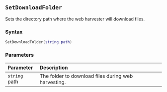 ::: {.minipage data-latex="{\textwidth}"}
## `SetDownloadFolder`

Sets the directory path\index{web harvester!settings} where the web harvester will download files.

### Syntax {-}

``` .lua
SetDownloadFolder(string path)
```

### Parameters {-}

**Parameter** | **Description**
| :-- | :-- |
| `string` path | The folder to download files during web harvesting. |
:::
